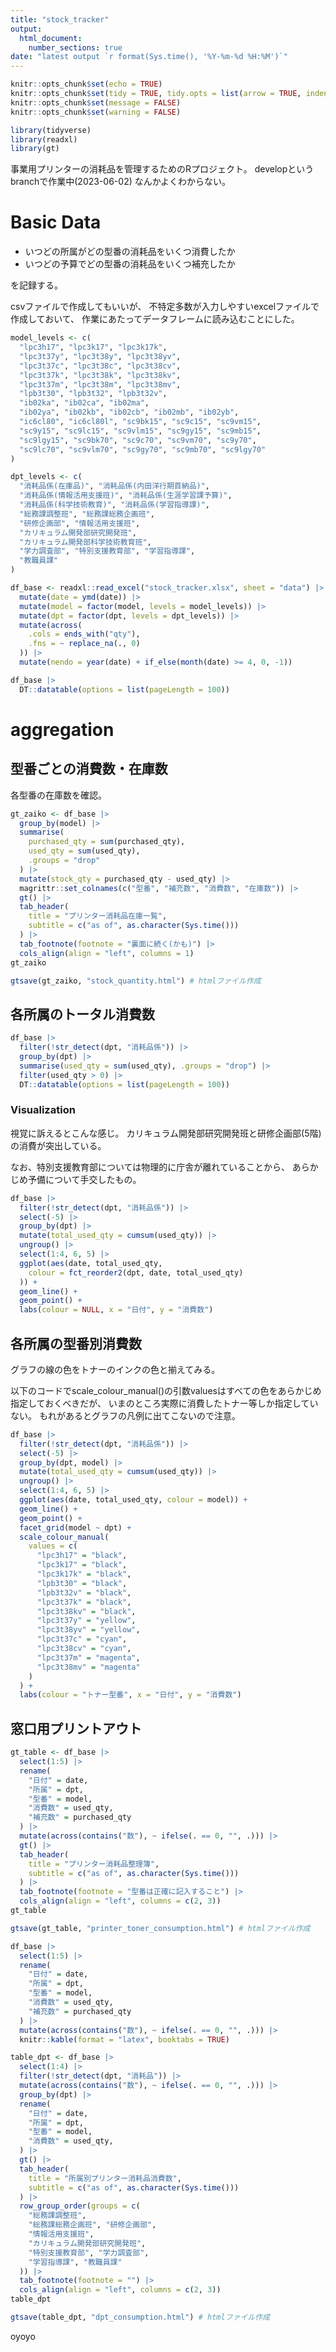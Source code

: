 ```yaml
---
title: "stock_tracker"
output:
  html_document:
    number_sections: true
date: "latest output `r format(Sys.time(), '%Y-%m-%d %H:%M')`"
---
```


```r
knitr::opts_chunk$set(echo = TRUE)
knitr::opts_chunk$set(tidy = TRUE, tidy.opts = list(arrow = TRUE, indent = 4))
knitr::opts_chunk$set(message = FALSE)
knitr::opts_chunk$set(warning = FALSE)
```

```r
library(tidyverse)
library(readxl)
library(gt)
```


事業用プリンターの消耗品を管理するためのRプロジェクト。
developというbranchで作業中(2023-06-02)
なんかよくわからない。

# Basic Data


- いつどの所属がどの型番の消耗品をいくつ消費したか
- いつどの予算でどの型番の消耗品をいくつ補充したか

を記録する。

csvファイルで作成してもいいが、
不特定多数が入力しやすいexcelファイルで作成しておいて、
作業にあたってデータフレームに読み込むことにした。


```r
model_levels <- c(
  "lpc3h17", "lpc3k17", "lpc3k17k",
  "lpc3t37y", "lpc3t38y", "lpc3t38yv",
  "lpc3t37c", "lpc3t38c", "lpc3t38cv",
  "lpc3t37k", "lpc3t38k", "lpc3t38kv",
  "lpc3t37m", "lpc3t38m", "lpc3t38mv",
  "lpb3t30", "lpb3t32", "lpb3t32v",
  "ib02ka", "ib02ca", "ib02ma",
  "ib02ya", "ib02kb", "ib02cb", "ib02mb", "ib02yb",
  "ic6cl80", "ic6cl80l", "sc9bk15", "sc9c15", "sc9vm15",
  "sc9y15", "sc9lc15", "sc9vlm15", "sc9gy15", "sc9mb15",
  "sc9lgy15", "sc9bk70", "sc9c70", "sc9vm70", "sc9y70",
  "sc9lc70", "sc9vlm70", "sc9gy70", "sc9mb70", "sc9lgy70"
)

dpt_levels <- c(
  "消耗品係(在庫品)", "消耗品係(内田洋行期首納品)",
  "消耗品係(情報活用支援班)", "消耗品係(生涯学習課予算)",
  "消耗品係(科学技術教育)", "消耗品係(学習指導課)",
  "総務課調整班", "総務課総務企画班",
  "研修企画部", "情報活用支援班",
  "カリキュラム開発部研究開発班",
  "カリキュラム開発部科学技術教育班",
  "学力調査部", "特別支援教育部", "学習指導課",
  "教職員課"
)

df_base <- readxl::read_excel("stock_tracker.xlsx", sheet = "data") |>
  mutate(date = ymd(date)) |>
  mutate(model = factor(model, levels = model_levels)) |>
  mutate(dpt = factor(dpt, levels = dpt_levels)) |>
  mutate(across(
    .cols = ends_with("qty"),
    .fns = ~ replace_na(., 0)
  )) |>
  mutate(nendo = year(date) + if_else(month(date) >= 4, 0, -1))
```


```r
df_base |>
  DT::datatable(options = list(pageLength = 100))
```


\newpage
# aggregation

## 型番ごとの消費数・在庫数

各型番の在庫数を確認。



```r
gt_zaiko <- df_base |>
  group_by(model) |>
  summarise(
    purchased_qty = sum(purchased_qty),
    used_qty = sum(used_qty),
    .groups = "drop"
  ) |>
  mutate(stock_qty = purchased_qty - used_qty) |>
  magrittr::set_colnames(c("型番", "補充数", "消費数", "在庫数")) |>
  gt() |>
  tab_header(
    title = "プリンター消耗品在庫一覧",
    subtitle = c("as of", as.character(Sys.time()))
  ) |>
  tab_footnote(footnote = "裏面に続く(かも)") |>
  cols_align(align = "left", columns = 1)
gt_zaiko
```


```r
gtsave(gt_zaiko, "stock_quantity.html") # htmlファイル作成
```



\newpage
## 各所属のトータル消費数


```r
df_base |>
  filter(!str_detect(dpt, "消耗品係")) |>
  group_by(dpt) |>
  summarise(used_qty = sum(used_qty), .groups = "drop") |>
  filter(used_qty > 0) |>
  DT::datatable(options = list(pageLength = 100))
```

\newpage
### Visualization

視覚に訴えるとこんな感じ。
カリキュラム開発部研究開発班と研修企画部(5階)の消費が突出している。

なお、特別支援教育部については物理的に庁舎が離れていることから、
あらかじめ予備について手交したもの。

```r
df_base |>
  filter(!str_detect(dpt, "消耗品係")) |>
  select(-5) |>
  group_by(dpt) |>
  mutate(total_used_qty = cumsum(used_qty)) |>
  ungroup() |>
  select(1:4, 6, 5) |>
  ggplot(aes(date, total_used_qty,
    colour = fct_reorder2(dpt, date, total_used_qty)
  )) +
  geom_line() +
  geom_point() +
  labs(colour = NULL, x = "日付", y = "消費数")
```

\newpage
## 各所属の型番別消費数


グラフの線の色をトナーのインクの色と揃えてみる。
<!--
このほうが直感的にわかりやすい。
色がどぎついから明度・彩度を抑えめにするのは宿題。
色名ではなくて、RGB値もしくはHEXコードを指定すればいい。
-->

以下のコードでscale_colour_manual()の引数valuesはすべての色をあらかじめ指定しておくべきだが、
いまのところ実際に消費したトナー等しか指定していない。
もれがあるとグラフの凡例に出てこないので注意。
```r
df_base |>
  filter(!str_detect(dpt, "消耗品係")) |>
  select(-5) |>
  group_by(dpt, model) |>
  mutate(total_used_qty = cumsum(used_qty)) |>
  ungroup() |>
  select(1:4, 6, 5) |>
  ggplot(aes(date, total_used_qty, colour = model)) +
  geom_line() +
  geom_point() +
  facet_grid(model ~ dpt) +
  scale_colour_manual(
    values = c(
      "lpc3h17" = "black",
      "lpc3k17" = "black",
      "lpc3k17k" = "black",
      "lpb3t30" = "black",
      "lpb3t32v" = "black",
      "lpc3t37k" = "black",
      "lpc3t38kv" = "black",
      "lpc3t37y" = "yellow",
      "lpc3t38yv" = "yellow",
      "lpc3t37c" = "cyan",
      "lpc3t38cv" = "cyan",
      "lpc3t37m" = "magenta",
      "lpc3t38mv" = "magenta"
    )
  ) +
  labs(colour = "トナー型番", x = "日付", y = "消費数")
```


## 窓口用プリントアウト

```r
gt_table <- df_base |>
  select(1:5) |>
  rename(
    "日付" = date,
    "所属" = dpt,
    "型番" = model,
    "消費数" = used_qty,
    "補充数" = purchased_qty
  ) |>
  mutate(across(contains("数"), ~ ifelse(. == 0, "", .))) |>
  gt() |>
  tab_header(
    title = "プリンター消耗品整理簿",
    subtitle = c("as of", as.character(Sys.time()))
  ) |>
  tab_footnote(footnote = "型番は正確に記入すること") |>
  cols_align(align = "left", columns = c(2, 3))
gt_table
```

```r
gtsave(gt_table, "printer_toner_consumption.html") # htmlファイル作成
```


```r
df_base |>
  select(1:5) |>
  rename(
    "日付" = date,
    "所属" = dpt,
    "型番" = model,
    "消費数" = used_qty,
    "補充数" = purchased_qty
  ) |>
  mutate(across(contains("数"), ~ ifelse(. == 0, "", .))) |>
  knitr::kable(format = "latex", booktabs = TRUE)
```


```r
table_dpt <- df_base |>
  select(1:4) |>
  filter(!str_detect(dpt, "消耗品")) |>
  mutate(across(contains("数"), ~ ifelse(. == 0, "", .))) |>
  group_by(dpt) |>
  rename(
    "日付" = date,
    "所属" = dpt,
    "型番" = model,
    "消費数" = used_qty,
  ) |>
  gt() |>
  tab_header(
    title = "所属別プリンター消耗品消費数",
    subtitle = c("as of", as.character(Sys.time()))
  ) |>
  row_group_order(groups = c(
    "総務課調整班",
    "総務課総務企画班", "研修企画部",
    "情報活用支援班",
    "カリキュラム開発部研究開発班",
    "特別支援教育部", "学力調査部",
    "学習指導課", "教職員課"
  )) |>
  tab_footnote(footnote = "") |>
  cols_align(align = "left", columns = c(2, 3))
table_dpt
```

```r
gtsave(table_dpt, "dpt_consumption.html") # htmlファイル作成
```

oyoyo
